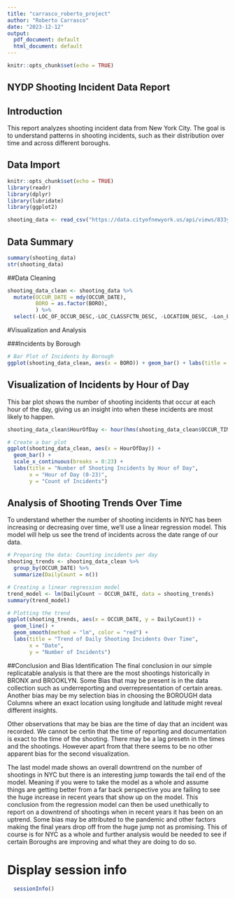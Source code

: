 ---
title: "carrasco_roberto_project"
author: "Roberto Carrasco"
date: "2023-12-12"
output:
  pdf_document: default
  html_document: default
---

```{r setup, include=FALSE}
knitr::opts_chunk$set(echo = TRUE)
```

## NYDP Shooting Incident Data Report

## Introduction

This report analyzes shooting incident data from New York City. The goal is to understand patterns in shooting incidents, such as their distribution over time and across different boroughs.

## Data Import

```{r import, include=TRUE}
knitr::opts_chunk$set(echo = TRUE)
library(readr)
library(dplyr)
library(lubridate)
library(ggplot2)

shooting_data <- read_csv("https://data.cityofnewyork.us/api/views/833y-fsy8/rows.csv?accessType=DOWNLOAD")
```

## Data Summary
```{r summary, include=TRUE}
summary(shooting_data)
str(shooting_data)
```

##Data Cleaning
```{r cleaning, include=TRUE}
shooting_data_clean <- shooting_data %>%
  mutate(OCCUR_DATE = mdy(OCCUR_DATE),
         BORO = as.factor(BORO),
         ) %>%
  select(-LOC_OF_OCCUR_DESC,-LOC_CLASSFCTN_DESC, -LOCATION_DESC, -Lon_Lat) 
```


#Visualization and Analysis

###Incidents by Borough
```{r visuals, include=TRUE}
# Bar Plot of Incidents by Borough
ggplot(shooting_data_clean, aes(x = BORO)) + geom_bar() + labs(title = "Incidents by Borough")

```

## Visualization of Incidents by Hour of Day

This bar plot shows the number of shooting incidents that occur at each hour of the day, giving us an insight into when these incidents are most likely to happen.

```{r byhour, include=TRUE}

shooting_data_clean$HourOfDay <- hour(hms(shooting_data_clean$OCCUR_TIME))

# Create a bar plot
ggplot(shooting_data_clean, aes(x = HourOfDay)) +
  geom_bar() +
  scale_x_continuous(breaks = 0:23) +
  labs(title = "Number of Shooting Incidents by Hour of Day", 
       x = "Hour of Day (0-23)", 
       y = "Count of Incidents")
```



## Analysis of Shooting Trends Over Time

To understand whether the number of shooting incidents in NYC has been increasing or decreasing over time, we'll use a linear regression model. This model will help us see the trend of incidents across the date range of our data.

```{r trend-analysis,include=TRUE}

# Preparing the data: Counting incidents per day
shooting_trends <- shooting_data_clean %>%
  group_by(OCCUR_DATE) %>%
  summarize(DailyCount = n())

# Creating a linear regression model
trend_model <- lm(DailyCount ~ OCCUR_DATE, data = shooting_trends)
summary(trend_model)

# Plotting the trend
ggplot(shooting_trends, aes(x = OCCUR_DATE, y = DailyCount)) +
  geom_line() +
  geom_smooth(method = "lm", color = "red") +
  labs(title = "Trend of Daily Shooting Incidents Over Time", 
       x = "Date", 
       y = "Number of Incidents")
```




##Conclusion and Bias Identification 
The final conclusion in our simple replicatable analysis is that there are the most shootings historically in BRONX and BROOKLYN. Some Bias that may be present is in the data collection such as underreporting and overrepresentation of certain areas.
Another bias may be my selection bias in choosing the BOROUGH data Columns where an exact location using longitude and latitude might reveal different insights.

Other observations that may be bias are the time of day that an incident was recorded. We cannot be certin that the time of reporting and documentation is exact to the time of the shooting. There may be a lag presetn in the times and the shootings. However apart from that there seems to be no other apparent bias for the second visualization.

The last model made shows an overall downtrend on the number of shootings in NYC but there is an interesting jump towards the tail end of the model. Meaning if you were to take the model as a whole and assume things are getting better from a far back perspective you are failing to see the huge increase in recent years that show up on the model. This conclusion from the regression model can then be used unethically to report on a downtrend of shootings when in recent years it has been on an uptrend. Some bias may be attributed to the pandemic and other factors making the final years drop off from the huge jump not as promising. This of course is for NYC as a whole and further analysis would be needed to see if certain Boroughs are improving and what they are doing to do so.



# Display session info
```{r info, include = TRUE}
  sessionInfo()
```
